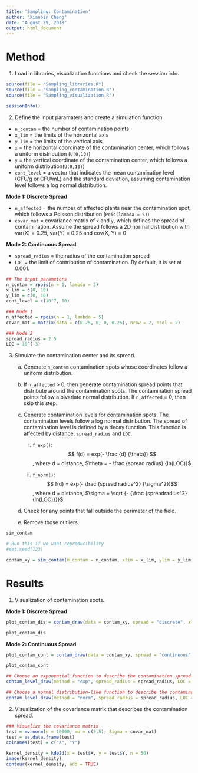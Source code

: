 ```yaml
---
title: 'Sampling: Contamination'
author: "Xianbin Cheng"
date: "August 29, 2018"
output: html_document
---
```


# Method #

1. Load in libraries, visualization functions and check the session info.

```r
source(file = "Sampling_libraries.R")
source(file = "Sampling_contamination.R")
source(file = "Sampling_visualization.R")
```

```r
sessionInfo()
```

2. Define the input paramaters and create a simulation function.

* `n_contam` = the number of contamination points  
* `x_lim` = the limits of the horizontal axis  
* `y_lim` = the limits of the vertical axis  
* `x` = the horizontal coordinate of the contamination center, which follows a uniform distribution (`U(0,10)`)
* `y` = the vertical coordinate of the contamination center, which follows a uniform distribution(`U(0,10)`)  
* `cont_level` = a vector that indicates the mean contamination level (CFU/g or CFU/mL) and the standard deviation, assuming contamination level follows a log normal distribution. 


**Mode 1: Discrete Spread**

* `n_affected` = the number of affected plants near the contamination spot, which follows a Poisson distribution (`Pois(lambda = 5)`)   
* `covar_mat` = covariance matrix of `x` and `y`, which defines the spread of contamination. Assume the spread follows a 2D normal distribution with var(X) = 0.25, var(Y) = 0.25 and cov(X, Y) = 0  

**Mode 2: Continuous Spread**

* `spread_radius` = the radius of the contamination spread
* `LOC` = the limit of contribution of contamination. By default, it is set at 0.001.  

```r
## The input parameters
n_contam = rpois(n = 1, lambda = 3)
x_lim = c(0, 10)
y_lim = c(0, 10)
cont_level = c(10^7, 10)

### Mode 1
n_affected = rpois(n = 1, lambda = 5)
covar_mat = matrix(data = c(0.25, 0, 0, 0.25), nrow = 2, ncol = 2)

### Mode 2
spread_radius = 2.5
LOC = 10^(-3)
```

3. Simulate the contamination center and its spread.

    a) Generate `n_contam` contamination spots whose coordinates follow a uniform distribution.
    
    b) If `n_affected` > 0, then generate contamination spread points that distribute around the contamination spots. The contamination spread points follow a bivariate normal distribution. If `n_affected` = 0, then skip this step.
    
    c) Generate contamination levels for contamination spots. The contamination levels follow a log normal distribution. The spread of contamination level is defined by a decay function. This function is affected by distance, `spread_radius` and `LOC`.
        
        i) `f_exp()`: $$ f(d) = exp(- \frac {d} {\theta}) $$, where d = distance, $\theta = - \frac {spread radius} {ln(LOC)}$
        
        ii) `f_norm()`: $$ f(d) = exp(- \frac {spread radius^2} {\sigma^2})$$, where d = distance, $\sigma = \sqrt {- {\frac {spreadradius^2} {ln(LOC)}}}$.
        
    d) Check for any points that fall outside the perimeter of the field.
    
    e) Remove those outliers.

```r
sim_contam
```

```r
# Run this if we want reproducibility
#set.seed(123)
```

```r
contam_xy = sim_contam(n_contam = n_contam, xlim = x_lim, ylim = y_lim, covariance = covar_mat, n_affected = n_affected, radius = spread_radius, cont_level = cont_level) 
```

# Results #

1. Visualization of contamination spots.

**Mode 1: Discrete Spread**

```r
plot_contam_dis = contam_draw(data = contam_xy, spread = "discrete", xlim = x_lim, ylim = y_lim)
```

```r
plot_contam_dis
```

**Mode 2: Continuous Spread**

```r
plot_contam_cont = contam_draw(data = contam_xy, spread = "continuous", xlim = x_lim, ylim = y_lim)
```

```r
plot_contam_cont
```

```r
## Choose an exponential function to describe the contamination spread
contam_level_draw(method = "exp", spread_radius = spread_radius, LOC = LOC)

## Choose a normal distribution-like function to describe the contamination spread
contam_level_draw(method = "norm", spread_radius = spread_radius, LOC = LOC)
```

2. Visualization of the covariance matrix that describes the contamination spread.

```r
### Visualize the covariance matrix
test = mvrnorm(n = 10000, mu = c(5,5), Sigma = covar_mat)
test = as.data.frame(test)
colnames(test) = c("X", "Y")

kernel_density = kde2d(x = test$X, y = test$Y, n = 50)
image(kernel_density)
contour(kernel_density, add = TRUE)
```


